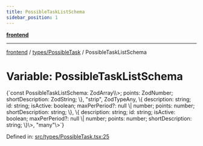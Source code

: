 ```yaml
---
title: PossibleTaskListSchema
sidebar_position: 1
---
```



[**frontend**](../../..)

***

[frontend](../../..) / [types/PossibleTask](..) / PossibleTaskListSchema

# Variable: PossibleTaskListSchema

<CodeBlock language="ts">
{`const PossibleTaskListSchema: ZodArray\<ZodObject\<\{ description: ZodString; id: ZodString; isActive: ZodBoolean; maxPerPeriod: ZodNullable\<ZodOptional\<ZodNumber\>\>; points: ZodNumber; shortDescription: ZodString; \}, "strip", ZodTypeAny, \{ description: string; id: string; isActive: boolean; maxPerPeriod?: null \| number; points: number; shortDescription: string; \}, \{ description: string; id: string; isActive: boolean; maxPerPeriod?: null \| number; points: number; shortDescription: string; \}\>, "many"\>`}
</CodeBlock>

Defined in: [src/types/PossibleTask.tsx:25](https://github.com/svsticky/CommitteeClash/blob/cf8a63ee123fe6ef8b9cc633622ca8c3bc6fa48a/frontend/src/types/PossibleTask.tsx#L25)
